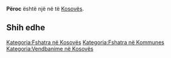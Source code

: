 {{Fshat në 
 | Emri                = Përoc
 | EmriAlt                = 
 | NAME_SHORT_FORM=      
 | NAME_GENERIC=      
 | NAME_SORT_NAME_RO=      PEROC
 | FULL_NAME_RO = Përoc
 | FULL_NAME_ND_RO=Peroc
 | SORT_NAME_RG=PEROC
 | FULL_NAME_RG=Përoc
 | FULL_NAME_ND_RG=Peroc
 | SRP_NAME_SHORT_FORM=      
 | SRP_NAME_GENERIC=      
 | SRP_NAME_SORT_NAME_RO=      
 | SRP_FULL_NAME_RO = 
 | SRP_FULL_NAME_ND_RO=
 | SRP_SORT_NAME_RG=
 | SRP_FULL_NAME_RG=
 | SRP_FULL_NAME_ND_RG=
 | Emri (Rasa dhanore) = 
 | Figura              = 
 | Shteti              = Kosovo
 | Komuna              = 
 | Kodi postar         = 
 | Sipërfaqja          = 

 | Popullsia           = 

 | Regj. i popullsisë  = 
 | Dend. e popullsisë  = 
 | Faqja zyrtare       = 
 <!--- Koordinatat ----> 
 | Gjerësia            = 42.598333
 | Gjatësia            = 21.121389
 | Lartësia            = 
}}
'''Përoc''' është një [[]] në [[]] të [[Kosovës]].

<!-- == Gjeografia == -->
<!-- == Historia == -->
<!-- == Demografia == -->
== Shih edhe ==
{{Komuna }}
{{Kosovo-Administrata-Cung}}

[[Kategoria:Fshatra në Kosovës]]
[[Kategoria:Fshatra në Kommunes ]]
[[Kategoria:Vendbanime në Kosovës]]